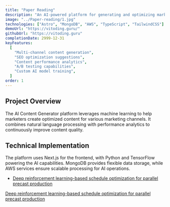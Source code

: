 ```yaml
---
title: "Paper Reading"
description: "An AI-powered platform for generating and optimizing marketing content across multiple channels."
image: "../Paper-reading/1.jpg"
technologies: ["Astro", "MongoDB", "AWS", "TypeScript", "TailwindCSS"]
demoUrl: "https://vitoding.guru/"
githubUrl: "https://vitoding.guru"
completionDate: 2999-12-31
keyFeatures:
  [
    "Multi-channel content generation",
    "SEO optimization suggestions",
    "Content performance analytics",
    "A/B testing capabilities",
    "Custom AI model training",
  ]
order: 1
---
```


## Project Overview

The AI Content Generator platform leverages machine learning to help marketers create optimized content for various marketing channels. It combines natural language processing with performance analytics to continuously improve content quality.

## Technical Implementation

The platform uses Next.js for the frontend, with Python and TensorFlow powering the AI capabilities. MongoDB provides flexible data storage, while AWS services ensure scalable processing for AI operations.

- [Deep reinforcement learning-based schedule optimization for parallel precast production](https://https://www.vitoding.com/blog/deep-reinforcement-learning-based-schedule-optimization-for-parallel-precast-production/)

<a href="https://https://www.vitoding.com/blog/deep-reinforcement-learning-based-schedule-optimization-for-parallel-precast-production/" target="_blank" rel="noopener">
  Deep reinforcement learning-based schedule optimization for parallel precast production
</a>